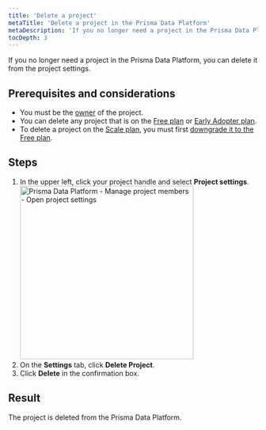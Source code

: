 ```yaml
---
title: 'Delete a project'
metaTitle: 'Delete a project in the Prisma Data Platform'
metaDescription: 'If you no longer need a project in the Prisma Data Platform, you can delete it from the project settings.'
tocDepth: 3
---
```


<TopBlock>

If you no longer need a project in the Prisma Data Platform, you can delete it from the project settings.
</TopBlock>

## Prerequisites and considerations

* You must be the [owner](/data-platform/members/user-roles) of the project.
* You can delete any project that is on the [Free plan](/data-platform/billing/plans-and-quotas#strongfreestrong-plan) or [Early Adopter plan](/data-platform/billing/early-adopter-plan).
* To delete a project on the [Scale plan](/data-platform/billing/plans-and-quotas#strongscalestrong-plan), you must first [downgrade it to the Free plan](/data-platform/billing/manage-plans#downgrade-to-free-plan).

## Steps

1. In the upper left, click your project handle and select **Project settings**.
    <img
        src="https://res.cloudinary.com/prismaio/image/upload/v1666365936/docs/pdp/manage-project-members/manage-project-members-01-open-project-settings_cptcki.png"
        alt="Prisma Data Platform - Manage project members - Open project settings"
        width="350px"
    />
2. On the **Settings** tab, click **Delete Project**.
3. Click **Delete** in the confirmation box.

## Result

The project is deleted from the Prisma Data Platform.